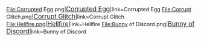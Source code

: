 <gallery navigation="true" hideaddbutton="true" captioncenter="center" position="center" captionalign="center" widths="125px">
File:Corrupted Egg.png|<big>[[Corrupted Egg]]</big>|link=Corrupted Egg
File:Corrupt Glitch.png|<big>[[Corrupt Glitch]]</big>|link=Corrupt Glitch
File:Hellfire.png|<big>[[Hellfire]]</big>|link=Hellfire
File:Bunny of Discord.png|<big>[[Bunny of Discord]]</big>|link=Bunny of Discord
</gallery>